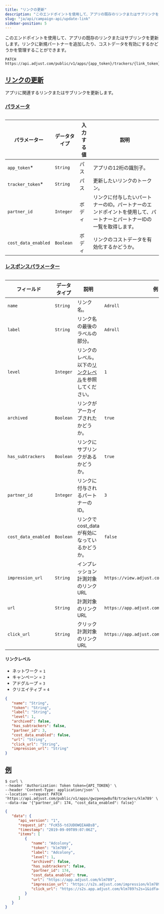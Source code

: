 ```yaml
---
title: "リンクの更新"
description: "このエンドポイントを使用して、アプリの既存のリンクまたはサブリンクを更新します。"
slug: "ja/api/campaign-api/update-link"
sidebar-position: 5
---
```


このエンドポイントを使用して、アプリの既存のリンクまたはサブリンクを更新します。リンクに新規パートナーを追加したり、コストデータを有効にするかどうかを管理することができます。

<CodeBlock title="エンドポイント" highlight="{app_token}/trackers/{link_token}">

```http
PATCH https://api.adjust.com/public/v1/apps/{app_token}/trackers/{link_token}
```

</CodeBlock>

## [リンクの更新](update-link)

アプリに関連するリンクまたはサブリンクを更新します。

### [パラメータ](parameters)

<Table>

| パラメーター        | データタイプ | 入力する値 | 説明                                                                                                                 |
| ------------------- | ------------ | ---------- | -------------------------------------------------------------------------------------------------------------------- |
| `app_token`\*       | `String`     | パス       | アプリの12桁の識別子。                                                                                               |
| `tracker_token`\*   | `String`     | パス       | 更新したいリンクのトークン。                                                                                         |
| `partner_id`        | `Integer`    | ボディ     | リンクに付与したいパートナーのID。パートナーのエンドポイントを使用して、パートナーとパートナーIDの一覧を取得します。 |
| `cost_data_enabled` | `Boolean`    | ボディ     | リンクのコストデータを有効化するかどうか。                                                                           |

</Table>

### [レスポンスパラメーター](response-parameters)

<Table search>

| フィールド          | データタイプ | 説明                                                                   | 例                                          |
| ------------------- | ------------ | ---------------------------------------------------------------------- | ------------------------------------------- |
| `name`              | `String`     | リンク名。                                                             | `Adroll`                                    |
| `label`             | `String`     | リンク名の最後のラベルの部分。                                         | `Adroll`                                    |
| `level`             | `Integer`    | リンクのレベル。以下の[リンクレベル](#link-levels)を参照してください。 | `1`                                         |
| `archived`          | `Boolean`    | リンクがアーカイブされたかどうか。                                     | `true`                                      |
| `has_subtrackers`   | `Boolean`    | リンクにサブリンクがあるかどうか。                                     | `true`                                      |
| `partner_id`        | `Integer`    | リンクに付与されるパートナーのID。                                     | `3`                                         |
| `cost_data_enabled` | `Boolean`    | リンクでcost_dataが有効になっているかどうか。                          | `false`                                     |
| `impression_url`    | `String`     | インプレッション計測対象のリンクURL                                    | `https://view.adjust.com/impression/abc123` |
| `url`               | `String`     | 計測対象のリンクURL                                                    | `https://app.adjust.com/abc123`             |
| `click_url`         | `String`     | クリック計測対象のリンクURL                                            | `https://app.adjust.com/abc123`             |

</Table>

#### リンクレベル

-  ネットワーク = `1`
-  キャンペーン = `2`
-  アドグループ = `3`
-  クリエイティブ = `4`

<CodeBlock title="レスポンスの形式">

```json
{
   "name": "String",
   "token": "String",
   "label": "String",
   "level": 1,
   "archived": false,
   "has_subtrackers": false,
   "partner_id": 3,
   "cost_data_enabled": false,
   "url": "String",
   "click_url": "String",
   "impression_url": "String"
}
```

</CodeBlock>

## [例](example)

<CodeBlock title="cURL" highlight="gwzpeepw8uf8, klm789">

```console
$ curl \
--header 'Authorization: Token token={API_TOKEN}' \
--header 'Content-Type: application/json' \
--location --request PATCH 'https://api.adjust.com/public/v1/apps/gwzpeepw8uf8/trackers/klm789' \
--data-raw '{"partner_id": 174, "cost_data_enabled": false}'
```

</CodeBlock>
<CodeBlock title="成功レスポンス">

```json
{
   "data": {
      "api_version": "1",
      "request_id": "FcK55-tdJUDOWQIAABsB",
      "timestamp": "2019-09-09T09:07:06Z",
      "items": [
         {
            "name": "Adcolony",
            "token": "klm789",
            "label": "Adcolony",
            "level": 1,
            "archived": false,
            "has_subtrackers": false,
            "partner_id": 174,
            "cost_data_enabled": true,
            "url": "https://app.adjust.com/klm789",
            "impression_url": "https://s2s.adjust.com/impression/klm789?s2s=1&idfa=[IDFA]&gps_adid=[GOOGLE_AD_ID]&ip_address=  [IP_ADDRESS]&adcolony_click_id=[CLICK_ID]&android_id_upper_sha1=[SHA1_ANDROID_ID]&cost_id=[CLICK_ID]&cost_type=[BID_TYPE]&cost_amount=[BID]&cost_currency=USD",
            "click_url": "https://s2s.app.adjust.com/klm789?s2s=1&idfa=[IDFA]&gps_adid=[GOOGLE_AD_ID]&ip_address=[IP_ADDRESS]&adcolony_click_id=[CLICK_ID]&android_id_upper_sha1=[SHA1_ANDROID_ID]&cost_id=[CLICK_ID]&cost_type=[BID_TYPE]&cost_amount=[BID]&cost_currency=USD"
         }
      ]
   }
}
```

</CodeBlock>
